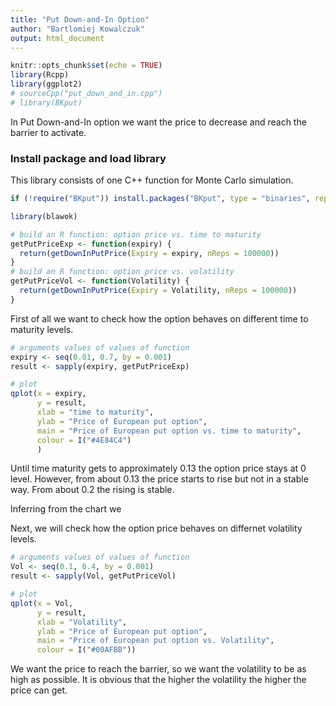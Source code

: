 ```yaml
---
title: "Put Down-and-In Option"
author: "Bartlomiej Kowalczuk"
output: html_document
---
```


```r
knitr::opts_chunk$set(echo = TRUE)
library(Rcpp)
library(ggplot2)
# sourceCpp("put_down_and_in.cpp")
# library(BKput)
```

In Put Down-and-In option we want the price to decrease and reach the barrier to activate.

### Install package and load library
This library consists of one C++ function for Monte Carlo simulation.
```r
if (!require("BKput")) install.packages("BKput", type = "binaries", repos = NULL)

library(blawok)

```

```r
# build an R function: option price vs. time to maturity
getPutPriceExp <- function(expiry) {
  return(getDownInPutPrice(Expiry = expiry, nReps = 100000))
}
# build an R function: option price vs. volatility
getPutPriceVol <- function(Volatility) {
  return(getDownInPutPrice(Expiry = Volatility, nReps = 100000))
}

```

First of all we want to check how the option behaves on different time to maturity levels.

```r
# arguments values of values of function
expiry <- seq(0.01, 0.7, by = 0.001)
result <- sapply(expiry, getPutPriceExp)

# plot
qplot(x = expiry,
      y = result,
      xlab = "time to maturity",
      ylab = "Price of European put option",
      main = "Price of European put option vs. time to maturity",
      colour = I("#4E84C4")
      )


```

Until time maturity gets to approximately 0.13 the option price stays at 0 level. However, from about 0.13 the price starts to rise but not in a stable way. From about 0.2 the rising is stable.

Inferring from the chart we 

Next, we will check how the option price behaves on differnet volatility levels.

```r
# arguments values of values of function
Vol <- seq(0.1, 0.4, by = 0.001)
result <- sapply(Vol, getPutPriceVol)

# plot 
qplot(x = Vol,
      y = result,
      xlab = "Volatility",
      ylab = "Price of European put option",
      main = "Price of European put option vs. Volatility",
      colour = I("#00AFBB"))

```

We want the price to reach the barrier, so we want the volatility to be as high as possible. It is obvious that the higher the volatility the higher the price can get. 
